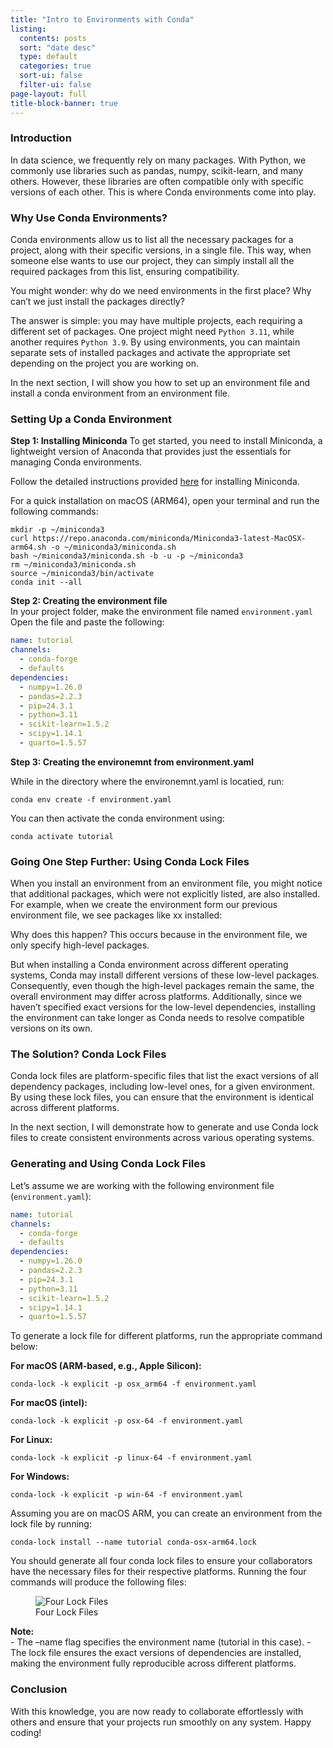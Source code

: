 ```yaml
---
title: "Intro to Environments with Conda"
listing:
  contents: posts
  sort: "date desc"
  type: default
  categories: true
  sort-ui: false
  filter-ui: false
page-layout: full
title-block-banner: true
---
```


### Introduction
In data science, we frequently rely on many packages. With Python, we commonly use libraries such as pandas, numpy, scikit-learn, and many others. However, these libraries are often compatible only with specific versions of each other. This is where Conda environments come into play.

### Why Use Conda Environments?
Conda environments allow us to list all the necessary packages for a project, along with their specific versions, in a single file. This way, when someone else wants to use our project, they can simply install all the required packages from this list, ensuring compatibility.

You might wonder: why do we need environments in the first place? Why can't we just install the packages directly?

The answer is simple: you may have multiple projects, each requiring a different set of packages. One project might need `Python 3.11`, while another requires `Python 3.9`. By using environments, you can maintain separate sets of installed packages and activate the appropriate set depending on the project you are working on.

In the next section, I will show you how to set up an environment file and install a conda environment from an environment file.

### Setting Up a Conda Environment

**Step 1: Installing Miniconda**
To get started, you need to install Miniconda, a lightweight version of Anaconda that provides just the essentials for managing Conda environments.

Follow the detailed instructions provided [here](https://docs.anaconda.com/miniconda/install/#quick-command-line-install) for installing Miniconda.

For a quick installation on macOS (ARM64), open your terminal and run the following commands:

```
mkdir -p ~/miniconda3
curl https://repo.anaconda.com/miniconda/Miniconda3-latest-MacOSX-arm64.sh -o ~/miniconda3/miniconda.sh
bash ~/miniconda3/miniconda.sh -b -u -p ~/miniconda3
rm ~/miniconda3/miniconda.sh
source ~/miniconda3/bin/activate
conda init --all
```

**Step 2: Creating the environment file**  
In your project folder, make the environment file named `environment.yaml`
Open the file and paste the following:

```yaml
name: tutorial
channels:
  - conda-forge
  - defaults
dependencies:
  - numpy=1.26.0
  - pandas=2.2.3
  - pip=24.3.1
  - python=3.11
  - scikit-learn=1.5.2
  - scipy=1.14.1
  - quarto=1.5.57
```

**Step 3: Creating the environemnt from environment.yaml**

While in the directory where the environemnt.yaml is locatied, run:  
```
conda env create -f environment.yaml
```

You can then activate the conda environment using:  
```  
conda activate tutorial
```


### Going One Step Further: Using Conda Lock Files
When you install an environment from an environment file, you might notice that additional packages, which were not explicitly listed, are also installed. For example, when we create the environment form our previous environment file, we see packages like xx installed:

Why does this happen? This occurs because in the environment file, we only specify high-level packages. 


But when installing a Conda environment across different operating systems, Conda may install different versions of these low-level packages. Consequently, even though the high-level packages remain the same, the overall environment may differ across platforms. Additionally, since we haven't specified exact versions for the low-level dependencies, installing the environment can take longer as Conda needs to resolve compatible versions on its own.

### The Solution? Conda Lock Files
Conda lock files are platform-specific files that list the exact versions of all dependency packages, including low-level ones, for a given environment. By using these lock files, you can ensure that the environment is identical across different platforms.

In the next section, I will demonstrate how to generate and use Conda lock files to create consistent environments across various operating systems.

### Generating and Using Conda Lock Files

Let’s assume we are working with the following environment file (`environment.yaml`):

```yaml
name: tutorial
channels:
  - conda-forge
  - defaults
dependencies:
  - numpy=1.26.0
  - pandas=2.2.3
  - pip=24.3.1
  - python=3.11
  - scikit-learn=1.5.2
  - scipy=1.14.1
  - quarto=1.5.57
```


To generate a lock file for different platforms, run the appropriate command below:


**For macOS (ARM-based, e.g., Apple Silicon):**  

```
conda-lock -k explicit -p osx_arm64 -f environment.yaml
```

**For macOS (intel):**  
```
conda-lock -k explicit -p osx-64 -f environment.yaml
```

**For Linux:**  
```
conda-lock -k explicit -p linux-64 -f environment.yaml
```

**For Windows:**      
```
conda-lock -k explicit -p win-64 -f environment.yaml
```

Assuming you are on macOS ARM, you can create an environment from the lock file by running:

```
conda-lock install --name tutorial conda-osx-arm64.lock
```

You should generate all four conda lock files to ensure your collaborators have the necessary files for their respective platforms. Running the four commands will produce the following files:

![Four Lock Files](./four_lock_files.png)

**Note:**  
- The --name flag specifies the environment name (tutorial in this case).
- The lock file ensures the exact versions of dependencies are installed, making the environment fully reproducible across different platforms.

### Conclusion
With this knowledge, you are now ready to collaborate effortlessly with others and ensure that your projects run smoothly on any system. Happy coding!

